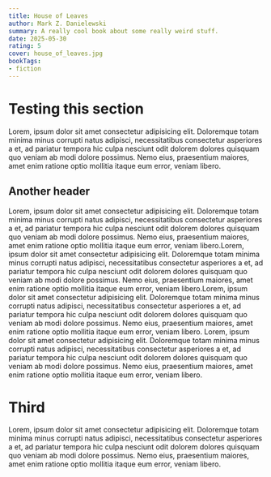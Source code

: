 ```yaml
---
title: House of Leaves
author: Mark Z. Danielewski
summary: A really cool book about some really weird stuff.
date: 2025-05-30
rating: 5
cover: house_of_leaves.jpg
bookTags: 
- fiction
---
```

# Testing this section

Lorem, ipsum dolor sit amet consectetur adipisicing elit. Doloremque totam minima minus corrupti natus adipisci, necessitatibus consectetur asperiores a et, ad pariatur tempora hic culpa nesciunt odit dolorem dolores quisquam quo veniam ab modi dolore possimus. Nemo eius, praesentium maiores, amet enim ratione optio mollitia itaque eum error, veniam libero.

## Another header

Lorem, ipsum dolor sit amet consectetur adipisicing elit. Doloremque totam minima minus corrupti natus adipisci, necessitatibus consectetur asperiores a et, ad pariatur tempora hic culpa nesciunt odit dolorem dolores quisquam quo veniam ab modi dolore possimus. Nemo eius, praesentium maiores, amet enim ratione optio mollitia itaque eum error, veniam libero.Lorem, ipsum dolor sit amet consectetur adipisicing elit. Doloremque totam minima minus corrupti natus adipisci, necessitatibus consectetur asperiores a et, ad pariatur tempora hic culpa nesciunt odit dolorem dolores quisquam quo veniam ab modi dolore possimus. Nemo eius, praesentium maiores, amet enim ratione optio mollitia itaque eum error, veniam libero.Lorem, ipsum dolor sit amet consectetur adipisicing elit. Doloremque totam minima minus corrupti natus adipisci, necessitatibus consectetur asperiores a et, ad pariatur tempora hic culpa nesciunt odit dolorem dolores quisquam quo veniam ab modi dolore possimus. Nemo eius, praesentium maiores, amet enim ratione optio mollitia itaque eum error, veniam libero.
Lorem, ipsum dolor sit amet consectetur adipisicing elit. Doloremque totam minima minus corrupti natus adipisci, necessitatibus consectetur asperiores a et, ad pariatur tempora hic culpa nesciunt odit dolorem dolores quisquam quo veniam ab modi dolore possimus. Nemo eius, praesentium maiores, amet enim ratione optio mollitia itaque eum error, veniam libero.

# Third
Lorem, ipsum dolor sit amet consectetur adipisicing elit. Doloremque totam minima minus corrupti natus adipisci, necessitatibus consectetur asperiores a et, ad pariatur tempora hic culpa nesciunt odit dolorem dolores quisquam quo veniam ab modi dolore possimus. Nemo eius, praesentium maiores, amet enim ratione optio mollitia itaque eum error, veniam libero.